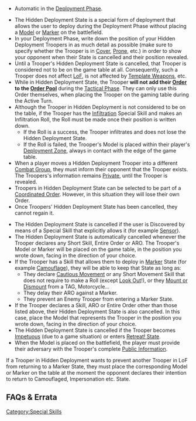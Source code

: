 {{section-special-skills}}
{{section-game-states}}


{{n4only}}
{{n4list}}

{{skillbox |black| HIDDEN DEPLOYMENT | }}
{{activation}}
* Automatic in the [[Deployment Phase]].
{{effects}}
* The Hidden Deployment State is a special form of deployment that allows the user to deploy during the Deployment Phase without placing a [[Model]] or [[Marker]] on the battlefield.
* In your Deployment Phase, write down the position of your Hidden Deployment Troopers in as much detail as possible (make sure to specify whether the Trooper is in [[Cover]], [[Prone]], etc.) in order to show your opponent when their State is cancelled and their position revealed.
* Until a Trooper's Hidden Deployment State is cancelled, that Trooper is considered not to be on the game table at all. Consequently, such a Trooper does not affect [[LoF]], is not affected by [[Template Weapon]]s, etc.
* While in Hidden Deployment State, the Trooper '''will not add their [[Order]] to the [[Order Pool]]''' during the [[Tactical Phase]]. They can only use this Order themselves, when placing the Trooper on the gaming table during the Active Turn.
* Although the Trooper in Hidden Deployment is not considered to be on the table, if the Trooper has the [[Infiltration]] Special Skill and makes an Infiltration Roll, the Roll must be made once their position is written down. 
** If the Roll is a success, the Trooper infiltrates and does not lose the Hidden Deployment State. 
** If the Roll is failed, the Trooper's Model is placed within their player's [[Deployment Zone]], always in contact with the edge of the game table.
* When a player moves a Hidden Deployment Trooper into a different [[Combat Group]], they must inform their opponent that the Trooper exists. The Troopers's information remains [[Private]], until the Trooper is revealed.
* Troopers in Hidden Deployment State can be selected to be part of a [[Coordinated Order]]. However, in this  situation they will lose their own Order. 
* Once Troopers' Hidden Deployment State has been cancelled, they cannot regain it.
{{cancellation}}
* The Hidden Deployment State is cancelled if the user is Discovered by means of a Special Skill that explicitly allows it (for example [[Sensor]]).
* The Hidden Deployment State is automatically cancelled whenever the Trooper declares any Short Skill, Entire Order or ARO. The Trooper's Model or Marker will be placed on the game table, in the position you wrote down, facing in the direction of your choice.
* If the Trooper has a Skill that allows them to deploy in [[Marker]] State (for example [[Camouflage]]), they will be able to keep that State as long as:
** They declare [[Cautious Movement]] or any Short Movement Skill that does not require to make a Roll (except [[Look Out]]!), or they [[General Movement Rules|Mount or Dismount]] from a TAG, Motorcycle...
** They delay their ARO against a Marker.
** They prevent an Enemy Trooper from entering a Marker State.
* If the Trooper declares a Skill, ARO or Entire Order other than those listed above, their Hidden Deployment State is also cancelled. In this case, place the Model that represents the Trooper in the position you wrote down, facing in the direction of your choice.
* The Hidden Deployment State is cancelled if the Trooper becomes [[Impetuous]] (due to a game situation) or enters [[Retreat! State]].
* When the Model is placed on the battlefield, the player must provide their adversary with the Trooper's complete [[Public Information]].


{{explain-start}}
If a Trooper in Hidden Deployment wants to prevent another Trooper in LoF from returning to a Marker State, they must place the corresponding Model or Marker on the table at the moment the opponent declares their intention to return to Camouflaged, Impersonation etc. State. 
{{explain-end}}


== FAQs & Errata ==

{{faqbox |
type = errata |
title = N4 Errata |
version = 1.0, Jan 2021 |
q = [Errata] Can Surprise Attack be used with Hidden Deployment State? |
a = Yes. Surprise Attack can be used if the Trooper started the Order in a Marker State, or in Hidden Deployment State. |
related = [[Hidden Deployment State]], [[Surprise Attack]] }}


{{faqbox |
type = faq |
title = N4 FAQ |
version = 1.1.1, Dec 2021 |
q = Q: Are Tactical Awareness Orders generated if a Trooper is off-table during the Order count? For example via Airborne Deployment or Hidden Deployment? |
a = A: No. The second bullet of Tactical Awareness states that the Trooper must be on the game table as a Model or Marker, and Airborne Deployment or Hidden Deployment Troops aren’t. |
related = [[Combat Jump]], [[Hidden Deployment State]], [[Parachutist]], [[Tactical Awareness]] }}


{{faqbox |
type = faq |
title = N4 FAQ |
version = 1.2, Jan 2022 |
q = Q: What happens if another Model or Marker, ally or enemy, occupies the space where a Trooper with Hidden Deployment is placed and this Trooper wants to spend an Order or declare an ARO? |
a = A: The Trooper is revealed as close as possible to the original position, but never in Silhouette Contact, even in ARO. |
related = [[Hidden Deployment State]] }}

{{n4end}}



[[Category:Special Skills]]
